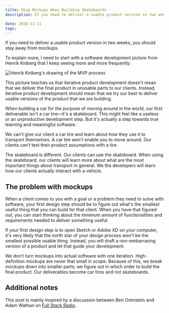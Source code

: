 ```yaml
---
title: Skip Mockups When Building Skateboards
description: If you need to deliver a usable product version in two weeks, you should stay away from mockups

date: 2018-11-11
tags:
---
```


If you need to deliver a usable product version in two weeks, you should stay away from mockups.

To explain more, I need to start with a software development picture from Henrik Kniberg that I keep seeing more and more frequently:

![Henrik Kniberg's drawing of the MVP process](./mvp-henrik-kniberg.png)

This picture teaches us that iterative product development doesn't mean that we deliver the final product in unusable parts to our clients. Instead, iterative product development should mean that we try our best to deliver usable versions of the product that we are building.

When building a car for the purpose of moving around in the world, our first deliverable isn't a car tire—it's a skateboard. This might feel like a useless or an unproductive development step. But it's actually a step towards true learning and meaningful software.

We can't give our client a car tire and learn about how they use it to transport themselves. A car tire won't enable you to move around. Our clients can't test their product assumptions with a tire.

The skateboard is different. Our clients can use the skateboard. When using the skateboard, our clients will learn more about what are the most important things about transport in general. We the developers will learn how our clients actually interact with a vehicle.

## The problem with mockups

When a client comes to you with a goal or a problem they need to solve with software, your first design step should be to figure out what's the smallest useful thing that you can build for that client. When you have that figured out, you can start thinking about the minimum amount of functionalities and requirements needed to deliver something useful.

If your first design step is to open Sketch or Adobe XD on your computer, it's very likely that the north star of your design process won't be the smallest possible usable thing. Instead, you will draft a non-embarrasing version of a product and let that guide your development.

We don't turn mockups into actual software with one iteration. High-definition mockups are never that small in scope. Because of this, we break mockups down into smaller parts; we figure out in which order to build the final product. Our deliverables become car tires and not skateboards.

## Additional notes

This post is mainly inspired by a discussion between Ben Orenstein and Adam Wathan on [Full Stack Radio](http://www.fullstackradio.com/101).
